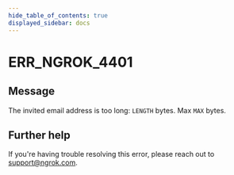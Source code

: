 ```yaml
---
hide_table_of_contents: true
displayed_sidebar: docs
---
```



# ERR_NGROK_4401

## Message

The invited email address is too long: `LENGTH` bytes. Max `MAX` bytes.

<ErrorDetails error="err_ngrok_4401" />

## Further help

If you're having trouble resolving this error, please reach out to [support@ngrok.com](mailto:support@ngrok.com?subject=Help%20with%20ERR_NGROK_4401).
